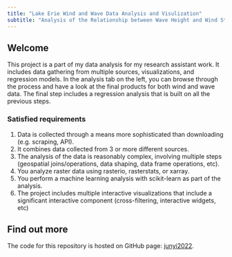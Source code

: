 ```yaml
---
title: "Lake Erie Wind and Wave Data Analysis and Visulization"
subtitle: "Analysis of the Relationship between Wave Height and Wind Strength"
---
```


## Welcome

This project is a part of my data analysis for my research assistant work. It includes data gathering from multiple sources, visualizations, and regression models. In the analysis tab on the left, you can browse through the process and have a look at the final products for both wind and wave data. The final step includes a regression analysis that is built on all the previous steps.  


### Satisfied requirements
1. Data is collected through a means more sophisticated than downloading (e.g. scraping, API).
2. It combines data collected from 3 or more different sources.
3. The analysis of the data is reasonably complex, involving multiple steps (geospatial joins/operations, data shaping, data frame operations, etc).
4. You analyze raster data using rasterio, rasterstats, or xarray.
5. You perform a machine learning analysis with scikit-learn as part of the analysis.
6. The project includes multiple interactive visualizations that include a significant interactive component (cross-filtering, interactive widgets, etc)  


## Find out more

The code for this repository is hosted on GitHub page: [junyi2022](https://github.com/junyi2022).







 
